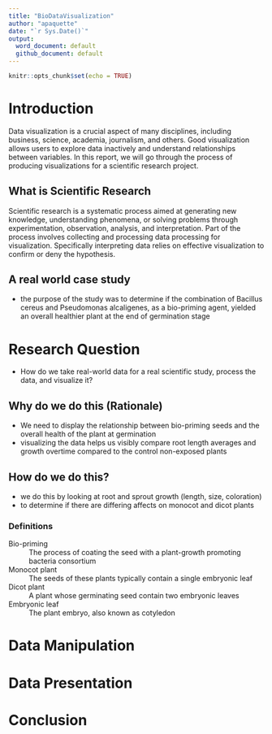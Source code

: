 ```yaml
---
title: "BioDataVisualization"
author: "apaquette"
date: "`r Sys.Date()`"
output:
  word_document: default
  github_document: default
---
```


```r
knitr::opts_chunk$set(echo = TRUE)
```

# Introduction
Data visualization is a crucial aspect of many disciplines, including business, science, academia, journalism, and others. Good visualization allows users to explore data inactively and understand relationships between variables. In this report, we will go through the process of producing visualizations for a scientific research project.

## What is Scientific Research
Scientific research is a systematic process aimed at generating new knowledge, understanding phenomena, or solving problems through experimentation, observation, analysis, and interpretation. Part of the process involves collecting and processing data processing for visualization. Specifically interpreting data relies on effective visualization to confirm or deny the hypothesis. 


## A real world case study
- the purpose of the study was to determine if the combination of Bacillus cereus and Pseudomonas alcaligenes, as a bio-priming agent, yielded an overall healthier plant at the end of germination stage



# Research Question
- How do we take real-world data for a real scientific study, process the data, and visualize it?

## Why do we do this (Rationale)
- We need to display the relationship between bio-priming seeds and the overall health of the plant at germination
- visualizing the data helps us visibly compare root length averages and growth overtime compared to the control non-exposed plants

## How do we do this?
- we do this by looking at root and sprout growth (length, size, coloration)
- to determine if there are differing affects on monocot and dicot plants


### Definitions
Bio-priming
  : The process of coating the seed with a plant-growth promoting bacteria consortium
  
Monocot plant
  : The seeds of these plants typically contain a single embryonic leaf
  
Dicot plant
  : A plant whose germinating seed contain two embryonic leaves
  
Embryonic leaf
  : The plant embryo, also known as cotyledon

# Data Manipulation


# Data Presentation


# Conclusion
